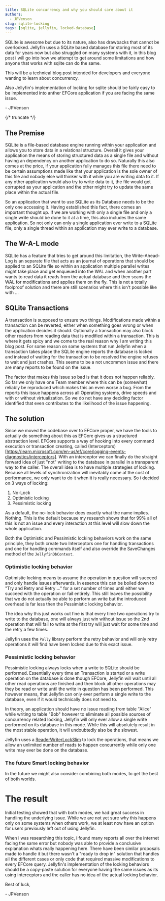 ```yaml
---
title: SQLite concurrency and why you should care about it
authors:
  - JPVenson
slug: sqlite-locking
tags: [sqlite, jellyfin, locked-database]
---
```


SQLite is awesome but due to its nature, also has drawbacks that cannot be overlooked.
Jellyfin uses a SQLite based database for storing most of its data for years now but also struggled on many systems with it, in this blog post i will go into how we attempt to get around some limitations and how anyone that works with sqlite can do the same.

This will be a technical blog post intended for developers and everyone wanting to learn about concurrency.

Also Jellyfin's implementation of locking for sqlite should be fairly easy to be implemented into anther EFCore application if you are facing the same issue.

\- JPVenson

{/* truncate */}

## The Premise

SQLite is a file-based database engine running within your application and allows you to store data in a relational structure. 
Overall it gives your application the means of storing structured data as a single file and without having an dependency on another application to do so.
Naturally this also comes at the price, if your application fully manages this file there need to be certain assumptions made like that your application is the sole owner of this file and nobody else will thinker with it while you are writing data to it. If any other application would also try to write data to it, the file would get corrupted as your application and the other might try to update the same place within the actual file. 

So an application that want to use SQLite as its Database needs to be the only one accessing it. 
Having established this fact, there comes an important thought up. If we are working with only a single file and only a single write should be done to it at a time, this also includes the same application. 
So not only can only a single application ever write to a SQLite file, only a single thread within an application may ever write to a database.

## The W-A-L mode

SQLite has a feature that tries to get around this limitation, the Write-Ahead-Log is an separate file that acts as an journal of operations that should be applied to an SQLite file so within an application multiple parallel writes might take place and get enqueued into the WAL and when another part wants to read data it reads from the actual database and then scans the WAL for modifications and applies them on the fly.
This is not a totally foolproof solution and there are still scenarios where this isn't possible like with ...

## SQLite Transactions

A transaction is supposed to ensure two things. Modifications made within a transaction can be reverted, either when something goes wrong or when the application decides it should. Optionally a transaction may also block other readers from reading data that is modified within a transaction.
This is where it gets spicy and we come to the real reason why I am writing this blog post. For some reason on some systems that run Jellyfin when a transaction takes place the SQLite engine reports the database is locked and instead of waiting for the transaction to be resolved the engine refuses to wait and just crashes. 
This seems to be a not uncommon issue and there are many reports to be found on the issue.

The factor that makes this issue so bad is that it does not happen reliably. So far we only have one Team member where this can be (somewhat) reliably be reproduced which makes this an even worse a bug. From the reports this issue happens across all Operating systems, drive speeds and with or without virtualization. So we do not have any deciding factor identified that even contributes to the likelihood of the issue happening.

## The solution

Since we moved the codebase over to EFCore proper, we have the tools to actually do something about this as EFCore gives us a structured abstraction level.
EFCore supports a way of hooking into every command execution or transaction creating, called (Interceptors)[https://learn.microsoft.com/en-us/ef/core/logging-events-diagnostics/interceptors].
With an interceptor we can finally do the straight forward idea of just "not" writing to the database in parallel in a transparent way to the caller. 
The overall idea is to have multiple strategies of locking. Because all levels of synchronization will inevitably come at the cost of performance, we only want to do it when it is really necessary.
So i decided on 3 ways of locking:

1. No-Lock
2. Optimistic locking
3. Pessimistic locking

As a default, the no-lock behavior does exactly what the name implies. Nothing. This is the default because my research shows that for 99% all of this is not an issue and every interaction at this level will slow down the whole application.

Both the Optimistic and Pessimistic locking behaviors work on the same principle, they both create two Interceptors one for handling transactions and one for handling commands itself and also override the SaveChanges method of the `JellyfinDbContext`.

### Optimistic locking behavior 

Optimistic locking means to assume the operation in question will succeed and only handle issues afterwards. In essence this can be boiled down to "Try and Retry and Retry ..." for a set number of times until either we succeed with the operation or fail entirely. 
This still leaves the possibility that we do not actually be able to perform an write but the introduced overhead is far less then the Pessimistic locking behavior.

The idea why this just works out fine is that every time two operations try to write to the database, one will always just win without issue so the 2nd operation that will fail to write at the first try will just wait for some time and the retry a few times.

Jellyfin uses the `Polly` library perform the retry behavior and will only retry operations it will find have been locked due to this exact issue.

### Pessimistic locking behavior

Pessimistic locking always locks when a write to SQLite should be performed. Essentially every time an Transaction is started or a write operation on the database is done though EFCore, Jellyfin will wait until all other read operations are finished and then block all other operations may they be read or write until the write in question has been performed.
This however means, that Jellyfin can only ever perform a single write to the database, even if it would technically does not need to. 

In theory, an application should have no issue reading from table "Alice" while writing to table "Bob" however to eliminate all possible sources of concurrency related locking, Jellyfin will only ever allow a single write performed on its database in this mode.
While this will absolutely result in the most stable operation, it will undoubtedly also be the slowest. 

Jellyfin uses a [ReaderWriterLockSlim](https://learn.microsoft.com/en-us/dotnet/fundamentals/runtime-libraries/system-threading-readerwriterlockslim) to lock the operations, that means we allow an unlimited number of reads to happen concurrently while only one write may ever be done on the database.

### The future Smart locking behavior

In the future we might also consider combining both modes, to get the best of both worlds. 

# The result

Initial testing showed that with both modes, we had great success in handling the underlying issue. While we are not yet sure why this happens only on some systems when others work, we at least now have an option for users previously left out of using Jellyfin.

When i was researching this topic, i found many reports all over the internet facing the same error but nobody was able to provide a conclusive explanation whats really happening here. 
There have been similar proposals made to handle it but there wasn't a "ready to drop in" solution that handles all the different cases or only code that required massive modifications to every EFCore query.
Jellyfin's implementation of the locking behaviors should be a copy-paste solution for everyone having the same issues as its using interceptors and the caller has no idea of the actual locking behavior.

Best of luck,

\- JPVenson